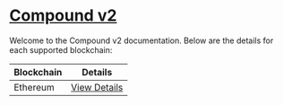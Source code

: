 # [Compound v2](https://compound.finance)

Welcome to the Compound v2 documentation. Below are the details for each supported blockchain:

| Blockchain | Details                               |
| ---------- | ------------------------------------- |
| Ethereum   | [View Details](./compoundV2/ethereum) |
